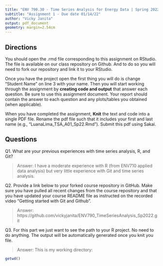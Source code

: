 ```yaml
---
title: "ENV 790.30 - Time Series Analysis for Energy Data | Spring 2022"
subtitle: "Assignment 1 - Due date 01/14/22"
author: "Vicky Janita"
output: pdf_document
geometry: margin=2.54cm
---
```


## Directions

You should open the .rmd file corresponding to this assignment on RStudio. The file is available on our class repository on Github. And to do so you will need to fork our repository and link it to your RStudio.  

Once you have the project open the first thing you will do is change "Student Name" on line 3 with your name. 
Then you will start working through the assignment by  **creating code and output** that answer each question. Be sure to use this assignment document. Your report should contain the answer to each question and any plots/tables you obtained (when applicable).

When you have completed the assignment, **Knit** the text and code into a single PDF file. Rename the pdf file such that it includes your first and last name (e.g., "LuanaLima_TSA_A01_Sp22.Rmd"). Submit this pdf using Sakai. 

## Questions

Q1. What are your previous experiences with time series analysis, R, and Git? 

> Answer: 
I have a moderate experience with R (from ENV710 applied data analysis) but very little experience with Git and time series analysis. 

Q2. Provide a link below to your forked course repository in GitHub. Make sure you have pulled all recent changes from the course repository and that you have updated your course README file as instructed on the recorded video "Getting started with Git and Github". 

> Answer: 
https://github.com/vickyjanita/ENV790_TimeSeriesAnalysis_Sp2022.git 

Q3. For this part we just want to see the path to your R project. No need to do anything. The output will be automatically generated once you knit you file. 

> Answer: This is my working directory:

```r
getwd()
````


